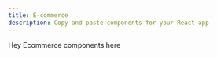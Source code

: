---
title: E-commerce
description: Copy and paste components for your React app
---

Hey Ecommerce components here